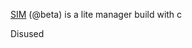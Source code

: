 [SIM](https://github.com/STARTRACEX/MyFinalProjectOfDataStructureDesignInYIT)
(@beta) is a lite manager build with c



<Callout type="warning" emoji="👹">Disused</Callout>